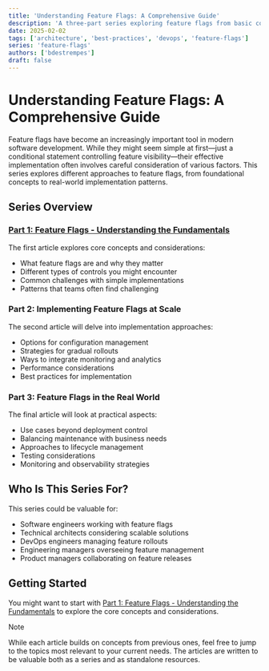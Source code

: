 ```yaml
---
title: 'Understanding Feature Flags: A Comprehensive Guide'
description: 'A three-part series exploring feature flags from basic concepts to advanced implementation and real-world challenges'
date: 2025-02-02
tags: ['architecture', 'best-practices', 'devops', 'feature-flags']
series: 'feature-flags'
authors: ['bdestrempes']
draft: false
---
```


# Understanding Feature Flags: A Comprehensive Guide

Feature flags have become an increasingly important tool in modern software development. While they might seem simple at first—just a conditional statement controlling feature visibility—their effective implementation often involves careful consideration of various factors. This series explores different approaches to feature flags, from foundational concepts to real-world implementation patterns.

## Series Overview

### [Part 1: Feature Flags - Understanding the Fundamentals](/blog/feature-flags-fundamentals)

The first article explores core concepts and considerations:

- What feature flags are and why they matter
- Different types of controls you might encounter
- Common challenges with simple implementations
- Patterns that teams often find challenging

### Part 2: Implementing Feature Flags at Scale

The second article will delve into implementation approaches:

- Options for configuration management
- Strategies for gradual rollouts
- Ways to integrate monitoring and analytics
- Performance considerations
- Best practices for implementation

### Part 3: Feature Flags in the Real World

The final article will look at practical aspects:

- Use cases beyond deployment control
- Balancing maintenance with business needs
- Approaches to lifecycle management
- Testing considerations
- Monitoring and observability strategies

## Who Is This Series For?

This series could be valuable for:

- Software engineers working with feature flags
- Technical architects considering scalable solutions
- DevOps engineers managing feature rollouts
- Engineering managers overseeing feature management
- Product managers collaborating on feature releases

## Getting Started

You might want to start with [Part 1: Feature Flags - Understanding the Fundamentals](/blog/feature-flags-fundamentals) to explore the core concepts and considerations.

> [!NOTE]
> While each article builds on concepts from previous ones, feel free to jump to the topics most relevant to your current needs. The articles are written to be valuable both as a series and as standalone resources.
